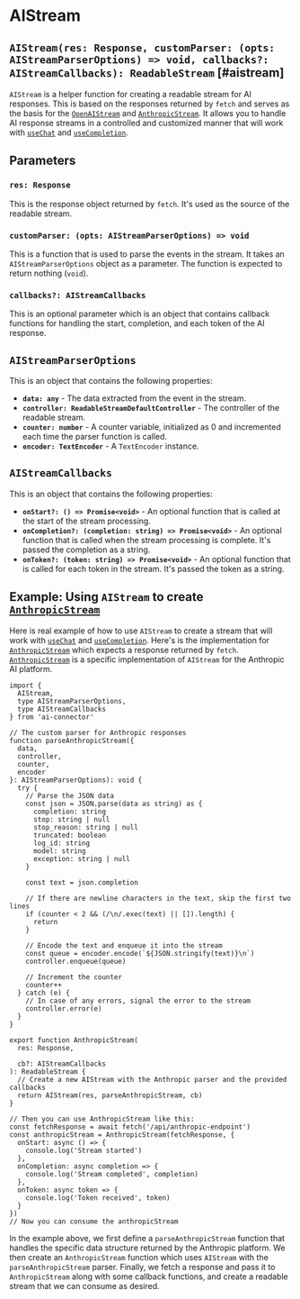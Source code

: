 # AIStream

## `AIStream(res: Response, customParser: (opts: AIStreamParserOptions) => void, callbacks?: AIStreamCallbacks): ReadableStream` [#aistream]

`AIStream` is a helper function for creating a readable stream for AI responses. This is based on the responses returned by `fetch` and serves as the basis for the [`OpenAIStream`](./openai-stream) and [`AnthropicStream`](./anthropic-stream). It allows you to handle AI response streams in a controlled and customized manner that will work with [`useChat`](./use-chat) and [`useCompletion`](./use-completion).

## Parameters

### `res: Response`

This is the response object returned by `fetch`. It's used as the source of the readable stream.

### `customParser: (opts: AIStreamParserOptions) => void`

This is a function that is used to parse the events in the stream. It takes an `AIStreamParserOptions` object as a parameter. The function is expected to return nothing (`void`).

### `callbacks?: AIStreamCallbacks`

This is an optional parameter which is an object that contains callback functions for handling the start, completion, and each token of the AI response.

## `AIStreamParserOptions`

This is an object that contains the following properties:

- **`data: any`** - The data extracted from the event in the stream.
- **`controller: ReadableStreamDefaultController`** - The controller of the readable stream.
- **`counter: number`** - A counter variable, initialized as 0 and incremented each time the parser function is called.
- **`encoder: TextEncoder`** - A `TextEncoder` instance.

## `AIStreamCallbacks`

This is an object that contains the following properties:

- **`onStart?: () => Promise<void>`** - An optional function that is called at the start of the stream processing.
- **`onCompletion?: (completion: string) => Promise<void>`** - An optional function that is called when the stream processing is complete. It's passed the completion as a string.
- **`onToken?: (token: string) => Promise<void>`** - An optional function that is called for each token in the stream. It's passed the token as a string.

## Example: Using `AIStream` to create [`AnthropicStream`](./anthropic-stream)

Here is real example of how to use `AIStream` to create a stream that will work with [`useChat`](./use-chat) and [`useCompletion`](./use-completion). Here's is the implementation for [`AnthropicStream`](./anthropic-stream) which expects a response returned by `fetch`. [`AnthropicStream`](./anthropic-stream) is a specific implementation of `AIStream` for the Anthropic AI platform.

```tsx
import {
  AIStream,
  type AIStreamParserOptions,
  type AIStreamCallbacks
} from 'ai-connector'

// The custom parser for Anthropic responses
function parseAnthropicStream({
  data,
  controller,
  counter,
  encoder
}: AIStreamParserOptions): void {
  try {
    // Parse the JSON data
    const json = JSON.parse(data as string) as {
      completion: string
      stop: string | null
      stop_reason: string | null
      truncated: boolean
      log_id: string
      model: string
      exception: string | null
    }

    const text = json.completion

    // If there are newline characters in the text, skip the first two lines
    if (counter < 2 && (/\n/.exec(text) || []).length) {
      return
    }

    // Encode the text and enqueue it into the stream
    const queue = encoder.encode(`${JSON.stringify(text)}\n`)
    controller.enqueue(queue)

    // Increment the counter
    counter++
  } catch (e) {
    // In case of any errors, signal the error to the stream
    controller.error(e)
  }
}

export function AnthropicStream(
  res: Response,

  cb?: AIStreamCallbacks
): ReadableStream {
  // Create a new AIStream with the Anthropic parser and the provided callbacks
  return AIStream(res, parseAnthropicStream, cb)
}

// Then you can use AnthropicStream like this:
const fetchResponse = await fetch('/api/anthropic-endpoint')
const anthropicStream = AnthropicStream(fetchResponse, {
  onStart: async () => {
    console.log('Stream started')
  },
  onCompletion: async completion => {
    console.log('Stream completed', completion)
  },
  onToken: async token => {
    console.log('Token received', token)
  }
})
// Now you can consume the anthropicStream
```

In the example above, we first define a `parseAnthropicStream` function that handles the specific data structure returned by the Anthropic platform.
We then create an `AnthropicStream` function which uses `AIStream` with the `parseAnthropicStream` parser.
Finally, we fetch a response and pass it to `AnthropicStream` along with some callback functions, and create a readable stream that we can consume as desired.
